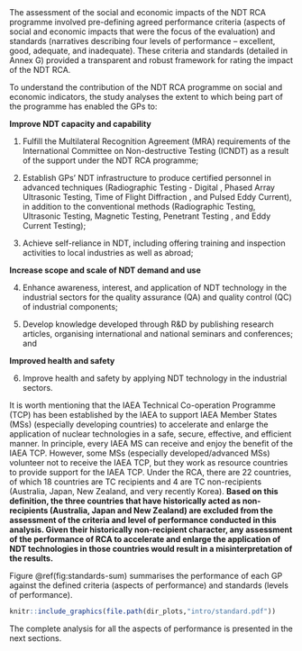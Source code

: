 
<br>

The assessment of the social and economic impacts of the NDT RCA programme involved pre-defining agreed performance criteria (aspects of social and economic impacts that were the focus of the evaluation) and standards (narratives describing four levels of performance – excellent, good, adequate, and inadequate). These criteria and standards (detailed in Annex G) provided a transparent and robust framework for rating the impact of the NDT RCA. 


To understand the contribution of the NDT RCA programme on social and economic indicators, the study analyses the extent to which being part of the programme has enabled the GPs to: 

**Improve NDT capacity and capability**

1.	Fulfill the Multilateral Recognition Agreement (MRA) requirements of the International Committee on Non-destructive Testing (ICNDT) as a result of the support under the NDT RCA programme;

2.	Establish GPs’ NDT infrastructure to produce certified personnel in advanced techniques (Radiographic Testing - Digital , Phased Array Ultrasonic Testing, Time of Flight Diffraction , and Pulsed Eddy Current), in addition to the conventional methods (Radiographic Testing, Ultrasonic Testing, Magnetic Testing, Penetrant Testing , and Eddy Current Testing); 

3.	Achieve self-reliance in NDT, including offering training and inspection activities to local industries as well as abroad;

**Increase scope and scale of NDT demand and use**

4.	Enhance awareness, interest, and application of NDT technology in the industrial sectors for the quality assurance (QA) and quality control (QC) of industrial components;

5.	Develop knowledge developed through R&D by publishing research articles, organising international and national seminars and conferences; and

**Improved health and safety**

6. Improve health and safety by applying NDT technology in the industrial sectors.

It is worth mentioning that the IAEA Technical Co-operation Programme (TCP) has been established by the IAEA to support IAEA Member States (MSs) (especially developing countries) to accelerate and enlarge the application of nuclear technologies in a safe, secure, effective, and efficient manner. In principle, every IAEA MS can receive and enjoy the benefit of the IAEA TCP. However, some MSs (especially developed/advanced MSs) volunteer not to receive the IAEA TCP, but they work as resource countries to provide support for the IAEA TCP. Under the RCA, there are 22 countries, of which 18 countries are TC recipients and 4 are TC non-recipients (Australia, Japan, New Zealand, and very recently Korea).  **Based on this definition, the three countries that have historically acted as non-recipients (Australia, Japan and New Zealand) are excluded from the assessment of the criteria and level of performance conducted in this analysis. Given their historically non-recipient character, any assessment of the performance of RCA to accelerate and enlarge the application of NDT technologies in those countries would result in a misinterpretation of the results.**

Figure \@ref(fig:standards-sum) summarises the performance of each GP against the defined criteria (aspects of performance) and standards (levels of performance).



```r

knitr::include_graphics(file.path(dir_plots,"intro/standard.pdf"))

```


The complete analysis for all the aspects of performance is presented in the next sections. 
